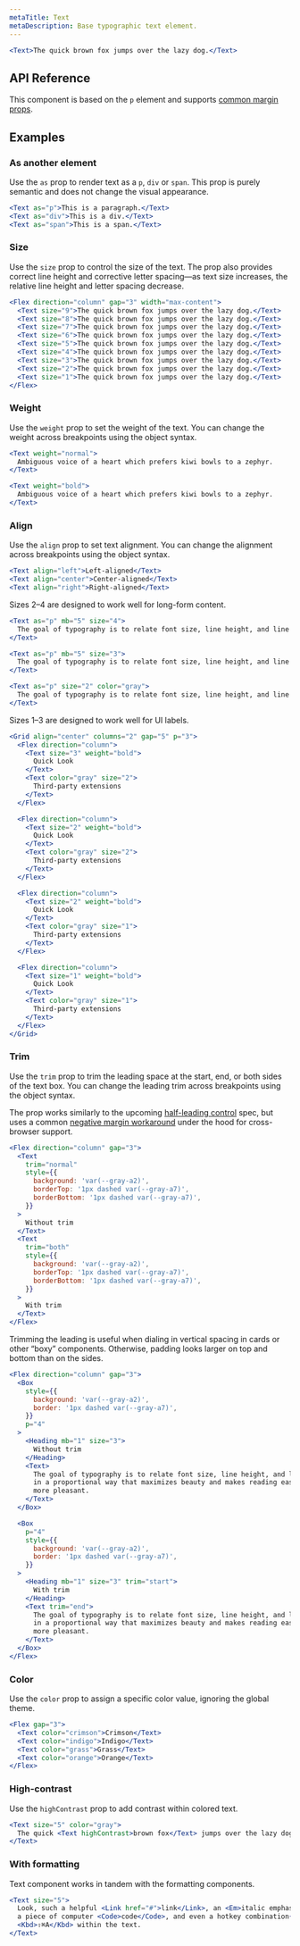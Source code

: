 ```yaml
---
metaTitle: Text
metaDescription: Base typographic text element.
---
```


```jsx live=true
<Text>The quick brown fox jumps over the lazy dog.</Text>
```

## API Reference

This component is based on the `p` element and supports [common margin props](/themes/docs/theme/layout#margin-props).

<ThemesPropsTable name="text" />

## Examples

### As another element

Use the `as` prop to render text as a `p`, `div` or `span`. This prop is purely semantic and does not change the visual appearance.

```jsx live=true
<Text as="p">This is a paragraph.</Text>
<Text as="div">This is a div.</Text>
<Text as="span">This is a span.</Text>
```

### Size

Use the `size` prop to control the size of the text. The prop also provides correct line height and corrective letter spacing—as text size increases, the relative line height and letter spacing decrease.

```jsx live=true
<Flex direction="column" gap="3" width="max-content">
  <Text size="9">The quick brown fox jumps over the lazy dog.</Text>
  <Text size="8">The quick brown fox jumps over the lazy dog.</Text>
  <Text size="7">The quick brown fox jumps over the lazy dog.</Text>
  <Text size="6">The quick brown fox jumps over the lazy dog.</Text>
  <Text size="5">The quick brown fox jumps over the lazy dog.</Text>
  <Text size="4">The quick brown fox jumps over the lazy dog.</Text>
  <Text size="3">The quick brown fox jumps over the lazy dog.</Text>
  <Text size="2">The quick brown fox jumps over the lazy dog.</Text>
  <Text size="1">The quick brown fox jumps over the lazy dog.</Text>
</Flex>
```

### Weight

Use the `weight` prop to set the weight of the text. You can change the weight across breakpoints using the object syntax.

```jsx live="true"
<Text weight="normal">
  Ambiguous voice of a heart which prefers kiwi bowls to a zephyr.
</Text>

<Text weight="bold">
  Ambiguous voice of a heart which prefers kiwi bowls to a zephyr.
</Text>
```

### Align

Use the `align` prop to set text alignment. You can change the alignment across breakpoints using the object syntax.

```jsx live="true"
<Text align="left">Left-aligned</Text>
<Text align="center">Center-aligned</Text>
<Text align="right">Right-aligned</Text>
```

Sizes 2–4 are designed to work well for long-form content.

```jsx live=true
<Text as="p" mb="5" size="4">
  The goal of typography is to relate font size, line height, and line width in a proportional way that maximizes beauty and makes reading easier and more pleasant. The question is: What proportion(s) will give us the best results? The golden ratio is often observed in nature where beauty and utility intersect; perhaps we can use this “divine” proportion to enhance these attributes in our typography.
</Text>

<Text as="p" mb="5" size="3">
  The goal of typography is to relate font size, line height, and line width in a proportional way that maximizes beauty and makes reading easier and more pleasant. The question is: What proportion(s) will give us the best results? The golden ratio is often observed in nature where beauty and utility intersect; perhaps we can use this “divine” proportion to enhance these attributes in our typography.
</Text>

<Text as="p" size="2" color="gray">
  The goal of typography is to relate font size, line height, and line width in a proportional way that maximizes beauty and makes reading easier and more pleasant. The question is: What proportion(s) will give us the best results? The golden ratio is often observed in nature where beauty and utility intersect; perhaps we can use this “divine” proportion to enhance these attributes in our typography.
</Text>
```

Sizes 1–3 are designed to work well for UI labels.

```jsx live=true
<Grid align="center" columns="2" gap="5" p="3">
  <Flex direction="column">
    <Text size="3" weight="bold">
      Quick Look
    </Text>
    <Text color="gray" size="2">
      Third-party extensions
    </Text>
  </Flex>

  <Flex direction="column">
    <Text size="2" weight="bold">
      Quick Look
    </Text>
    <Text color="gray" size="2">
      Third-party extensions
    </Text>
  </Flex>

  <Flex direction="column">
    <Text size="2" weight="bold">
      Quick Look
    </Text>
    <Text color="gray" size="1">
      Third-party extensions
    </Text>
  </Flex>

  <Flex direction="column">
    <Text size="1" weight="bold">
      Quick Look
    </Text>
    <Text color="gray" size="1">
      Third-party extensions
    </Text>
  </Flex>
</Grid>
```

### Trim

Use the `trim` prop to trim the leading space at the start, end, or both sides of the text box. You can change the leading trim across breakpoints using the object syntax.

The prop works similarly to the upcoming [half-leading control](https://www.w3.org/TR/css-inline-3/#leading-trim) spec, but uses a common [negative margin workaround](https://seek-oss.github.io/capsize/) under the hood for cross-browser support.

```jsx live="true"
<Flex direction="column" gap="3">
  <Text
    trim="normal"
    style={{
      background: 'var(--gray-a2)',
      borderTop: '1px dashed var(--gray-a7)',
      borderBottom: '1px dashed var(--gray-a7)',
    }}
  >
    Without trim
  </Text>
  <Text
    trim="both"
    style={{
      background: 'var(--gray-a2)',
      borderTop: '1px dashed var(--gray-a7)',
      borderBottom: '1px dashed var(--gray-a7)',
    }}
  >
    With trim
  </Text>
</Flex>
```

Trimming the leading is useful when dialing in vertical spacing in cards or other “boxy” components. Otherwise, padding looks larger on top and bottom than on the sides.

```jsx live="true"
<Flex direction="column" gap="3">
  <Box
    style={{
      background: 'var(--gray-a2)',
      border: '1px dashed var(--gray-a7)',
    }}
    p="4"
  >
    <Heading mb="1" size="3">
      Without trim
    </Heading>
    <Text>
      The goal of typography is to relate font size, line height, and line width
      in a proportional way that maximizes beauty and makes reading easier and
      more pleasant.
    </Text>
  </Box>

  <Box
    p="4"
    style={{
      background: 'var(--gray-a2)',
      border: '1px dashed var(--gray-a7)',
    }}
  >
    <Heading mb="1" size="3" trim="start">
      With trim
    </Heading>
    <Text trim="end">
      The goal of typography is to relate font size, line height, and line width
      in a proportional way that maximizes beauty and makes reading easier and
      more pleasant.
    </Text>
  </Box>
</Flex>
```

### Color

Use the `color` prop to assign a specific color value, ignoring the global theme.

```jsx live=true
<Flex gap="3">
  <Text color="crimson">Crimson</Text>
  <Text color="indigo">Indigo</Text>
  <Text color="grass">Grass</Text>
  <Text color="orange">Orange</Text>
</Flex>
```

### High-contrast

Use the `highContrast` prop to add contrast within colored text.

```jsx live="true"
<Text size="5" color="gray">
  The quick <Text highContrast>brown fox</Text> jumps over the lazy dog.
</Text>
```

### With formatting

Text component works in tandem with the formatting components.

```jsx live="true"
<Text size="5">
  Look, such a helpful <Link href="#">link</Link>, an <Em>italic emphasis</Em>,
  a piece of computer <Code>code</Code>, and even a hotkey combination{' '}
  <Kbd>⇧⌘A</Kbd> within the text.
</Text>
```
